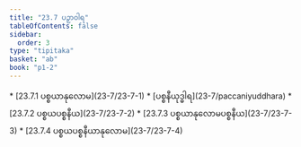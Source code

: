 ```yaml
---
title: "23.7 ပဉှာဝါရ"
tableOfContents: false
sidebar:
  order: 3
type: "tipitaka"
basket: "ab"
book: "p1-2"
---
```



<DynamicBreadcrumb />



<TableOfContents book="p1-2" section="23.7">
* [23.7.1 ပစ္စယာနုလောမ](23-7/23-7-1)
* [ပစ္စနီယုဒ္ဓါရ](23-7/paccaniyuddhara)
* [23.7.2 ပစ္စယပစ္စနီယ](23-7/23-7-2)
* [23.7.3 ပစ္စယာနုလောမပစ္စနီယ](23-7/23-7-3)
* [23.7.4 ပစ္စယပစ္စနီယာနုလောမ](23-7/23-7-4)
</TableOfContents>